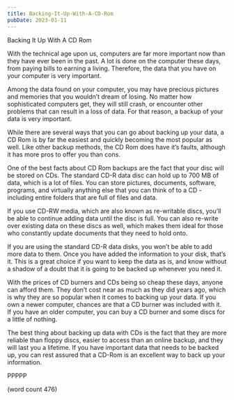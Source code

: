 ```yaml
---
title: Backing-It-Up-With-A-CD-Rom
pubDate: 2023-01-11
---
```


Backing It Up With A CD Rom

With the technical age upon us, computers are far more important now than they have ever been in the past.  A lot is done on the computer these days, from paying bills to earning a living.  Therefore, the data that you have on your computer is very important.

Among the data found on your computer, you may have precious pictures and memories that you wouldn’t dream of losing.  No matter how sophisticated computers get, they will still crash, or encounter other problems that can result in a loss of data.  For that reason, a backup of your data is very important.

While there are several ways that you can go about backing up your data, a CD Rom is by far the easiest and quickly becoming the most popular as well.  Like other backup methods, the CD Rom does have it’s faults, although it has more pros to offer you than cons.

One of the best facts about CD Rom backups are the fact that your disc will be stored on CDs.  The standard CD-R data disc can hold up to 700 MB of data, which is a lot of files.  You can store pictures, documents, software, programs, and virtually anything else that you can think of to a CD - including entire folders that are full of files and data.

If you use CD-RW media, which are also known as re-writable discs, you’ll be able to continue adding data until the disc is full.  You can also re-write over existing data on these discs as well, which makes them ideal for those who constantly update documents that they need to hold onto.

If you are using the standard CD-R data disks, you won’t be able to add more data to them.  Once you have added the information to your disk, that’s it.  This is a great choice if you want to keep the data as is, and know without a shadow of a doubt that it is going to be backed up whenever you need it.

With the prices of CD burners and CDs being so cheap these days, anyone can afford them.  They don’t cost near as much as they did years ago, which is why they are so popular when it comes to backing up your data.  If you own a newer computer, chances are that a CD burner was included with it.  If you have an older computer, you can buy a CD burner and some discs for a little of nothing.

The best thing about backing up data with CDs is the fact that they are more reliable than floppy discs, easier to access than an online backup, and they will last you a lifetime.  If you have important data that needs to be backed up, you can rest assured that a CD-Rom is an excellent way to back up your information.

PPPPP

(word count 476)